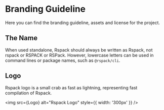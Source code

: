 
# Branding Guideline

Here you can find the branding guideline, assets and license for the project.

## The Name

When used standalone, Rspack should always be written as Rspack, not rspack or RSPACK or RSPack. However, lowercase letters can be used in command lines or package names, such as `@rspack/cli`.

## Logo

Rspack logo is a small crab as fast as lightning, representing fast compilation of Rspack.

<img src={Logo} alt="Rspack Logo" style={{ width: '300px' }} />
